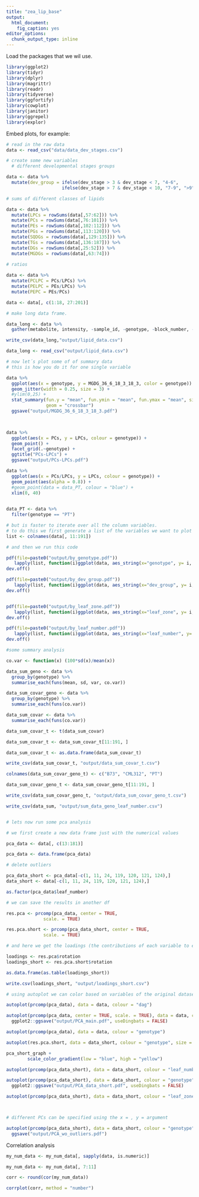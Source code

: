 ```yaml
---
title: "zea_lip_base"
output: 
  html_document: 
    fig_caption: yes
editor_options: 
  chunk_output_type: inline
---
```




Load the packages that we wil use.
```r
library(ggplot2)
library(tidyr)
library(dplyr)
library(magrittr)
library(readr)
library(tidyverse)
library(ggfortify)
library(cowplot)
library(janitor)
library(ggrepel)
library(explor)
```

Embed plots, for example:

```r
# read in the raw data
data <- read_csv("data/data_dev_stages.csv")

# create some new variables
  # different developmental stages groups

data <- data %>%
  mutate(dev_group = ifelse(dev_stage > 3 & dev_stage < 7, "4-6",
                     ifelse(dev_stage > 7 & dev_stage < 10, "7-9", ">9")))

# sums of different classes of lipids 

data <- data %>%
  mutate(LPCs = rowSums(data[,57:62])) %>%
  mutate(PCs = rowSums(data[,76:101])) %>%
  mutate(PEs = rowSums(data[,102:112])) %>%
  mutate(PGs = rowSums(data[,113:120])) %>%
  mutate(SQDGs = rowSums(data[,129:135])) %>%
  mutate(TGs = rowSums(data[,136:187])) %>%
  mutate(DGs = rowSums(data[,25:52])) %>%
  mutate(MGDGs = rowSums(data[,63:74])) 

# ratios
  
data <- data %>%
  mutate(PCLPC = PCs/LPCs) %>%
  mutate(PELPC = PEs/LPCs) %>%
  mutate(PEPC = PEs/PCs)

data <- data[, c(1:18, 27:201)]

# make long data frame.

data_long <- data %>%
  gather(metabolite, intensity, -sample_id, -genotype, -block_number, -replica_number, -dev_stage, -dev_group, -common_dev_stage, -common_leaf_age, -leaf_number, -leaf_zone, -dag, -tissue_designation, -developmental_stage_dap, -dev_group)

write_csv(data_long,"output/lipid_data.csv")

data_long <- read_csv("output/lipid_data.csv")

# now let´s plot some of of summary data
# this is how you do it for one single variable

data %>%
  ggplot(aes(x = genotype, y = MGDG_36_6_18_3_18_3, color = genotype)) +
  geom_jitter(width = 0.25, size = 3) +
  #ylim(0,25) +
  stat_summary(fun.y = "mean", fun.ymin = "mean", fun.ymax = "mean", size = 0.25,
               geom = "crossbar")
  ggsave("output/MGDG_36_6_18_3_18_3.pdf")  
  


data %>%
  ggplot(aes(x = PCs, y = LPCs, colour = genotype)) +
  geom_point() +
  facet_grid(.~genotype) +
  ggtitle("PCs-LPCs") +
  ggsave("output/PCs-LPCs.pdf")    

data %>%
  ggplot(aes(x = PCs/LPCs, y = LPCs, colour = genotype)) +
  geom_point(aes(alpha = 0.8)) +
  #geom_point(data = data_PT, colour = "blue") +
  xlim(0, 40)
  

data_PT <- data %>% 
  filter(genotype == "PT")


```





```r

# but is faster to iterate over all the column variables.
# to do this we first generate a list of the variables we want to plot
list <- colnames(data[, 11:191])

# and then we run this code

pdf(file=paste0("output/by_genotype.pdf"))
   lapply(list, function(i)ggplot(data, aes_string(x="genotype", y= i, color = "genotype")) + geom_jitter(width = 0.25))
dev.off()

pdf(file=paste0("output/by_dev_group.pdf"))
   lapply(list, function(i)ggplot(data, aes_string(x="dev_group", y= i, color = "genotype")) + geom_jitter(width = 0.25))
dev.off()


pdf(file=paste0("output/by_leaf_zone.pdf"))
   lapply(list, function(i)ggplot(data, aes_string(x="leaf_zone", y= i, color = "genotype")) + geom_jitter(width = 0.25))
dev.off()

pdf(file=paste0("output/by_leaf_number.pdf"))
   lapply(list, function(i)ggplot(data, aes_string(x="leaf_number", y= i, color = "genotype")) + geom_jitter(width = 0.25))
dev.off()

#some summary analysis

co.var <- function(x) (100*sd(x)/mean(x))

data_sum_geno <- data %>%
  group_by(genotype) %>%
  summarise_each(funs(mean, sd, var, co.var))

data_sum_covar_geno <- data %>%
  group_by(genotype) %>%
  summarise_each(funs(co.var))

data_sum_covar <- data %>%
  summarise_each(funs(co.var))

data_sum_covar_t <- t(data_sum_covar)

data_sum_covar_t <- data_sum_covar_t[11:191, ]

data_sum_covar_t <- as.data.frame(data_sum_covar_t)

write_csv(data_sum_covar_t, "output/data_sum_covar_t.csv")

colnames(data_sum_covar_geno_t) <- c("B73", "CML312", "PT")

data_sum_covar_geno_t <- data_sum_covar_geno_t[11:191, ]

write_csv(data_sum_covar_geno_t, "output/data_sum_covar_geno_t.csv")

write_csv(data_sum, "output/sum_data_geno_leaf_number.csv")


# lets now run some pca analysis

# we first create a new data frame just with the numerical values

pca_data <- data[, c(13:181)]

pca_data <- data.frame(pca_data)

# delete outliers

pca_data_short <- pca_data[-c(1, 11, 24, 119, 120, 121, 124),]
data_short <- data[-c(1, 11, 24, 119, 120, 121, 124),]

as.factor(pca_data$leaf_number)

# we can save the results in another df

res.pca <- prcomp(pca_data, center = TRUE,
              scale. = TRUE)

res.pca.short <- prcomp(pca_data_short, center = TRUE,
              scale. = TRUE)

# and here we get the loadings (the contributions of each variable to each of the PCs)

loadings <- res.pca$rotation
loadings_short <- res.pca.short$rotation

as.data.frame(as.table(loadings_short))

write.csv(loadings_short, "output/loadings_short.csv")

# using autoplot we can color based on variables of the original dataset.

autoplot(prcomp(pca_data), data = data, colour = "dag")

autoplot(prcomp(pca_data, center = TRUE, scale. = TRUE), data = data, colour = "genotype"), size = 3, alpha = "leaf_number", x = 1, y = 2) +
  ggplot2::ggsave("output/PCA_main.pdf", useDingbats = FALSE)

autoplot(prcomp(pca_data), data = data, colour = "genotype")

autoplot(res.pca.short, data = data_short, colour = "genotype", size = "leaf_number", alpha = "leaf_number", x = 1, y = 2)

pca_short_graph +	
		scale_color_gradient(low = "blue", high = "yellow")

autoplot(prcomp(pca_data_short), data = data_short, colour = "leaf_number")

autoplot(prcomp(pca_data_short), data = data_short, colour = "genotype", size = 3, alpha = "leaf_number", x = 1, y = 2) +
  ggplot2::ggsave("output/PCA_data_short.pdf", useDingbats = FALSE)

autoplot(prcomp(pca_data_short), data = data_short, colour = "leaf_zone")



# different PCs can be specified using the x = , y = argument

autoplot(prcomp(pca_data_short), data = data_short, colour = "genotype", x = 1, y = 3) +
  ggsave("output/PCA_wo_outliers.pdf")

```

Correlation analysis

```r

my_num_data <- my_num_data[, sapply(data, is.numeric)]

my_num_data <- my_num_data[, 7:11]

corr <- round(cor(my_num_data))

corrplot(corr, method = "number")

```


